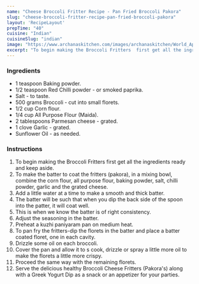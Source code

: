 ---
name: "Cheese Broccoli Fritter Recipe - Pan Fried Broccoli Pakora"
slug: "cheese-broccoli-fritter-recipe-pan-fried-broccoli-pakora"
layout: 'RecipeLayout'
prepTime: "40"
cuisine: "Indian"
cuisineSlug: "indian"
image: "https://www.archanaskitchen.com/images/archanaskitchen/World_Appetizers/broccoli_fritter_pakora_recipe_cheese_shutterstock_169384247.jpg"
excerpt: "To begin making the Broccoli Fritters  first get all the ingredients ready and keep aside"
---

### Ingredients

- 1 teaspoon Baking powder.
- 1/2 teaspoon Red Chilli powder - or smoked paprika.
- Salt - to taste.
- 500 grams Broccoli - cut into small florets.
- 1/2 cup Corn flour.
- 1/4 cup All Purpose Flour (Maida).
- 2 tablespoons Parmesan cheese - grated.
- 1 clove Garlic - grated.
- Sunflower Oil - as needed.

### Instructions

1. To begin making the Broccoli Fritters  first get all the ingredients ready and keep aside.
1. To make the batter to coat the fritters (pakora), in a mixing bowl, combine the corn flour, all purpose flour, baking powder, salt, chilli powder, garlic and the grated cheese.
1. Add a little water at a time to make a smooth and thick batter.
1. The batter will be such that when you dip the back side of the spoon into the patter, it will coat well.
1. This is when we know the batter is of right consistency.
1. Adjust the seasoning in the batter.
1. Preheat a kuzhi paniyaram pan on medium heat.
1. To pan fry the fritters-dip the florets in the batter and place a batter coated floret, one in each cavity.
1. Drizzle some oil on each broccoli.
1. Cover the pan and allow it to s cook, drizzle or spray a little more oil to make the florets a little more crispy.
1. Proceed the same way with the remaining florets.
1. Serve the delicious healthy Broccoli Cheese Fritters (Pakora's) along with a Greek Yogurt Dip as a snack or an appetizer for your parties.
